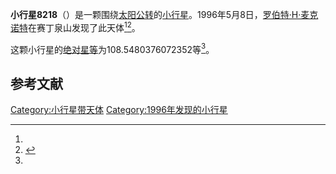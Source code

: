 {{Infobox planet
| bgcolour = #FFFFC0
| name = 8218 Hosty
| symbol = 
| image = 
| caption = 
| discovery = yes
| discovery_ref = 
| discoverer = [[罗伯特·H·麦克诺特|罗伯特·H·麦克诺特]]
| discovery_site = [[赛丁泉山|赛丁泉山]] 
| discovered = 1996年5月8日
| designations = yes
| mp_name = 
| named_after = 
| alt_names = 1996 JH/ 1979 SR6 / 1979 TP / 1986 TC9
| mp_category = [[主带小行星|主带小行星]]
| orbit_ref = <ref name="a">[http://ssd.jpl.nasa.gov/sbdb.cgi?sstr=8218 8218 Hosty] {{Wayback|url=http://ssd.jpl.nasa.gov/sbdb.cgi?sstr=8218 |date=20201124031005 }}，小行星數據庫瀏覽器（JPL Small-Body Database Browser）－[[美国国家航空航天局|美国国家航空航天局]]喷气推进实验室</ref>
| epoch = 2456400.5 (2013年4月18日更新)
| aphelion = {{convert|2.687972613659362|AU|km|3|abbr=on|lk=out}}
| perihelion = {{convert|1.943897054964624|AU|km|3|abbr=on}}
| semimajor = {{convert|2.315934834311993|AU|km|3|abbr=on}}
| eccentricity = 0.160642594
| period = 1287.324188 [[日|日]]<br />3.52[[儒略年|儒略年]]
| avg_speed = 
| inclination = 3.270828980067098
| asc_node = 215.2280708436853
| mean_anomaly = 
| arg_peri = 108.5480376072352
| satellites = 
| physical_characteristics = yes
| dimensions = 
| mass = 
| density = 
| surface_grav = 
| escape_velocity = 
| sidereal_day = 
| axial_tilt = 
| pole_ecliptic_lat = 
| pole_ecliptic_lon = 
| albedo = 
| temperatures= 
| temp_name1 = 
| mean_temp_1 = 
| max_temp_1 = 
| temp_name2 = 
| max_temp_2 = 
| spectral_type = 
| abs_magnitude = 108.5480376072352
}}

'''小行星8218'''（{{lang-en|8218 Hosty}}）是一颗围绕[[太阳|太阳]][[公转|公转]]的[[小行星|小行星]]。1996年5月8日，[[罗伯特·H·麦克诺特|罗伯特·H·麦克诺特]]在赛丁泉山发现了此天体<ref name="a" /><ref>{{cite news|title=小行星列表|url=http://cfa-www.harvard.edu/iau/lists/NumberedMPs.txt|accessdate=2013-07-08|newspaper=哈佛大学|archive-date=2008-05-17|archive-url=https://web.archive.org/web/20080517010638/http://cfa-www.harvard.edu/iau/lists/NumberedMPs.txt|dead-url=no}}</ref>。

这颗小行星的[[绝对星等|绝对星等]]为108.5480376072352等<ref name="a" />。

==参考文献==
{{reflist}}
{{Minor Planet Number|[[小行星8217|小行星8217]]|[[小行星8219|小行星8219]]}}

{{小天体}}

[[Category:小行星带天体|Category:小行星带天体]]
[[Category:1996年发现的小行星|Category:1996年发现的小行星]]

{{asteroid-stub}}